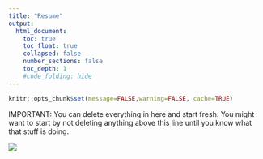 ```yaml
---
title: "Resume"
output:
  html_document:
    toc: true
    toc_float: true
    collapsed: false
    number_sections: false
    toc_depth: 1
    #code_folding: hide
---
```


```r
knitr::opts_chunk$set(message=FALSE,warning=FALSE, cache=TRUE)
```

IMPORTANT: You can delete everything in here and start fresh. You might want to start by not deleting anything above this line until you know what that stuff is doing.

<a href = "https://github.com/lmnathe/LucasNathe/blob/master/images/LucasNathe_resume.pdf">
![](LucasNathe_resume.jpg)


  